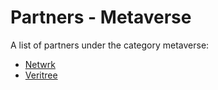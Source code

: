 # Partners - Metaverse  

A list of partners under the category metaverse:

- [Netwrk](/company/partners/metaverse/netwrk)  
- [Veritree](/company/partners/metaverse/veritree)  
